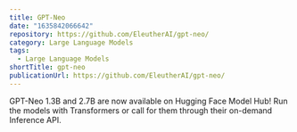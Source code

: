 ```yaml
---
title: GPT-Neo
date: "1635842066642"
repository: https://github.com/EleutherAI/gpt-neo/
category: Large Language Models
tags:
  - Large Language Models
shortTitle: gpt-neo
publicationUrl: https://github.com/EleutherAI/gpt-neo/
---
```


GPT-Neo 1.3B and 2.7B are now available on Hugging Face Model Hub! Run the models with Transformers or call for them through their on-demand Inference API.
